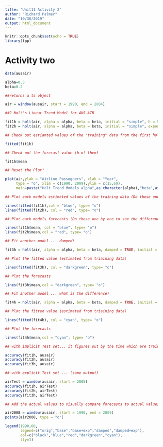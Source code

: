 ```yaml
---
title: "Unit11 Activity 2"
author: "Richard Palmer"
date: "10/30/2019"
output: html_document
---
```


```r
knitr::opts_chunk$set(echo = TRUE)
library(fpp)
```


# Activity two

```r
data(ausair)

alpha=0.5
beta=0.2

##returns a ts object

air = window(ausair, start = 1990, end = 2004)

##2 Holt's Linear Trend Model for AUS AIR

fit1h = holt(air, alpha = alpha, beta = beta, initial = "simple", h = 5)
fit2h = holt(air, alpha = alpha, beta = beta, initial = "simple", exponential = TRUE, h = 5)

## Check out estiamted values of the "training" data from the first holt model

fitted(fit1h)

## Check out the forecast value (h of them)

fit1h$mean

## Reset the Plot!

plot(air,ylab = "Airline Passegners", xlab = "Year",
     type = "o", xlim = c(1990, 2009),ylim = c(15,60),
     main=paste("Holt Trend Models alpha",as.character(alpha),"beta",as.character(beta)))

## Plot each models estimated values of the training data (Do these one by one to see the differences)

lines(fitted(fit1h),col = "blue", type= "o")
lines(fitted(fit2h), col = "red", type= "o")

## Plot each models forecasts (Do these one by one to see the differences)

lines(fit1h$mean, col = "blue", type= "o")
lines(fit2h$mean,col = "red", type= "o")

## Fit another model ... damped! 

fit3h = holt(air, alpha = alpha, beta = beta, damped = TRUE, initial = "optimal", h = 5)

## Plot the fitted value (estimated from triaining data)

lines(fitted(fit3h), col = "darkgreen", type= "o")

## Plot the forecasts

lines(fit3h$mean,col = "darkgreen", type= "o")

## Fit another model ... what is the difference?  

fit4h = holt(air, alpha = alpha, beta = beta, damped = TRUE, initial = "optimal", exponential = TRUE, h = 5)

## Plot the fitted value (estimated from triaining data)

lines(fitted(fit4h), col = "cyan", type= "o")

## Plot the forecasts

lines(fit4h$mean,col = "cyan", type= "o")

## with implicit Test set... it figures out by the time which are training and which are test. 

accuracy(fit1h, ausair)
accuracy(fit2h, ausair)
accuracy(fit3h, ausair)

## with explicit Test set ... (same output)

airTest = window(ausair, start = 2005)
accuracy(fit1h, airTest)
accuracy(fit2h, airTest)
accuracy(fit3h, airTest)

## Add the actual values to visually compare forecasts to actual values

air2008 = window(ausair, start = 1990, end = 2009)
points(air2008, type = "o")

legend(1990,60,
       legend=c("orig","base","base+exp","damped","damped+exp"),
       col=c("black","blue","red","darkgreen","cyan"),
       lty=1)

```

